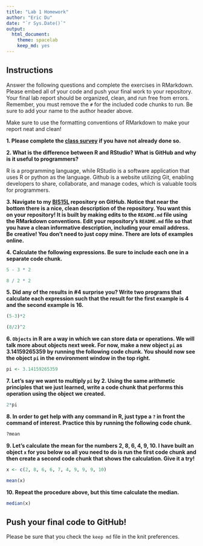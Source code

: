 ```yaml
---
title: "Lab 1 Homework"
author: "Eric Du"
date: "`r Sys.Date()`"
output:
  html_document: 
    theme: spacelab
    keep_md: yes
---
```


## Instructions

Answer the following questions and complete the exercises in RMarkdown. Please embed all of your code and push your final work to your repository. Your final lab report should be organized, clean, and run free from errors. Remember, you must remove the `#` for the included code chunks to run. Be sure to add your name to the author header above.

Make sure to use the formatting conventions of RMarkdown to make your report neat and clean!

**1. Please complete the [class survey](https://forms.gle/AHHXd3aobaAdkkFg9) if you have not already done so.**

**2. What is the difference between R and RStudio? What is GitHub and why is it useful to programmers?**\

R is a programming language, while RStudio is a software application that uses R or python as the language. Github is a website utilizing Git, enabling developers to share, collaborate, and manage codes, which is valuable tools for programmers.

**3. Navigate to my [BIS15L](https://github.com/jmledford3115/BIS15LW2021_jledford) repository on GitHub. Notice that near the bottom there is a nice, clean description of the repository. You want this on your repository! It is built by making edits to the `README.md` file using the RMarkdown conventions. Edit your repository's `README.md` file so that you have a clean informative description, including your email address. Be creative! You don't need to just copy mine. There are lots of examples online.**

**4. Calculate the following expressions. Be sure to include each one in a separate code chunk.**

```r
5 - 3 * 2  
```

```r
8 / 2 * 2 
```

**5. Did any of the results in #4 surprise you? Write two programs that calculate each expression such that the result for the first example is 4 and the second example is 16.**

```r
(5-3)*2
```

```r
(8/2)^2
```

**6. `Objects` in R are a way in which we can store data or operations. We will talk more about objects next week. For now, make a new object `pi` as 3.14159265359 by running the following code chunk. You should now see the object `pi` in the environment window in the top right.**

```r
pi <- 3.14159265359
```

**7. Let's say we want to multiply `pi` by 2. Using the same arithmetic principles that we just learned, write a code chunk that performs this operation using the object we created.**

```r
2*pi
```

**8. In order to get help with any command in R, just type a `?` in front the command of interest. Practice this by running the following code chunk.**

```r
?mean
```

**9. Let's calculate the mean for the numbers 2, 8, 6, 4, 9, 10. I have built an object `x` for you below so all you need to do is run the first code chunk and then create a second code chunk that shows the calculation. Give it a try!**

```r
x <- c(2, 8, 6, 6, 7, 4, 9, 9, 9, 10)
```

```r
mean(x)
```

**10. Repeat the procedure above, but this time calculate the median.**

```r
median(x)
```

## Push your final code to GitHub!

Please be sure that you check the `keep md` file in the knit preferences.
